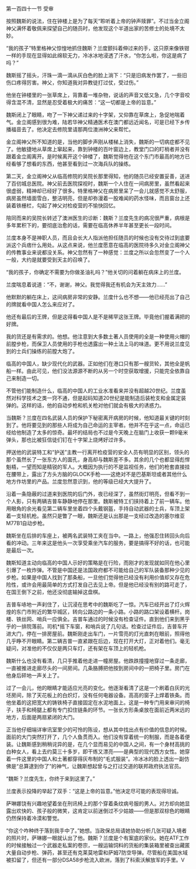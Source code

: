 

第一百四十一节 受审

按照魏斯的说法，住在钟楼上是为了每天“聆听着上帝的钟声赎罪”。不过当金立阁神父满怀着敬佩来探望自己的随员时，他发现这个半道出家的苦修士的处境不太妙。

“我的孩子”特里格神父惊惶地抓住魏斯？兰度颤抖着伸过来的手，这只原来像铁钳一样的手现在显得如此绵软无力，冷冰冰地浸透了汗水，“你怎么啦，你这是病了吗？”

魏斯摇了摇头，汗珠一滴一滴从灰白色的脸上淌下：“只是旧病发作罢了，一些旧伤口疼得厉害。神父，你知道我对异教徒打过仗，受过伤。”

他坐在钟楼里的一张草席上，背靠着一堆杂物，说话的声音又低又急，几个字音咬得含混不清，显然是忍受着极大的痛苦：“这一切都是上帝的旨意。”

魏斯闭上了眼睛，吻了一下神父递过来的十字架，又仰靠在草席上，急促地喘着气。金立阁感到很为难，陆若华神父精通医术在澳门都远近闻名，可是已经下乡传播福音去了。他决定去修院里请那两位澳洲神父来帮忙。

金立阁神父所不知道的是，当他的脚步声刚从楼梯上消失，魏斯的一切病症都不见了。他敏捷地从草席上窜起来，靠到钟楼的百叶窗边上，教堂门口的盯梢者并没有跟着金立阁离开。是时候离开这个钟楼了，魏斯觉得他在这个东门市最高的地方已经看够了想看的东西，他甚至看到过一次海兵队的操练。

第二天，金立阁神父从临高修院的吴院长那里得知，他的随员已经安置妥善，送进了百仞城总医院。神父前去医院探视时，魏斯一个人住在一间病房里，虽然看起来很虚弱，精神却已经好了很多。特里格神父在病房里呆了一会儿就感觉不太舒服，病房虽然墙面雪白，整洁明亮，但是却弥漫着一股难闻的药水怪味，而且窗台上还装着铁栅栏，勾起了神父对检疫营的不愉快回忆。

陪同而来的吴院长转述了澳洲医生的诊断：魏斯？兰度先生的病况很严重，病根是多年累积下的，要彻底治愈的话，需要在临高休养半年甚至更长一段时间。

兰度本身不是神职人员，而且会长大人指派他担任随员的时候也没有交待过到底要派这个兵痞什么用处。从这点来说，他兰度愿意在临高的医院待多久对金立阁神父的传教事业来说都没关系。神父忽然有了一种感觉：兰度之所以会忽然变了一个人一般，大约是就要受到天主的召唤了。

“我的孩子，你确定不需要为你做圣油礼吗？”他关切的问着躺在病床上的兰度。

兰度喘息着说道：“不，谢谢，神父。我觉得我还有机会为天主效力……”

他默默的躺在床上，这间病房非常的安静。兰度什么也不想――他已经亮出了自己的牌就看中国人怎么来应对了。

他还有最后的王牌，但是这得看中国人是不是稀罕这张王牌。毕竟他们握着满把的好牌。

我的货还是有需求的。他想。他注意到大多数土著人员使用的全是一种使用火帽的前膛步枪，而保卫人员使用的手枪也透露出一种土法上马的味道。更不用说兰度见到的士兵们操练的前膛大炮了。

临高的中国人，缺少现代化的武器。正如他们在港口只有那一艘货轮，其他全是帆船一样。由此可见，他们没法源源不断的从另一个时空获取增援，只能完全依靠自己来制造一切。

不管他们能制造什么，临高的中国人的工业水准看来并没有超越20世纪。兰度虽然对科学技术之类一窍不通，但是起码知道20世纪是能制造后装枪支和金属定装弹的。这样的话，他的自动步枪和机关枪对他们就会有极大的诱惑力。

当魏斯？兰度在四名武装人员的保护下秘密离开病房的时候，他知道最关键的时刻到了。他将要见到的那些人将成为自己命运的主宰者。他并不在乎这一点，命运已经给他制造了太多的惊奇。最坏的结局也不过是今天晚上在脑门上收获一颗9毫米弹头，那也比被狂信徒们钉在十字架上烧烤好过许多。

押送他的武装特工和“护送”主教一行离开检疫营的安全人员有明显的区别，领头的那个虽然长了一张东方人的面孔，身高却与魏斯差不多。其余的几个也都显得彪悍魁梧，一望而知是精锐的军人。大概因为执行的不是监视任务，他们的枪套直接挂在腰带上，露出了方头方脑的GLOCK手枪――这绝对不是巴基斯坦或者其他什么地方作坊里的产品。兰度忽然意识到，他的等级已经大大提升了。

沿着一条隐蔽的过道来到医院的后门外，夜已经深了，虽然街灯明亮，但看不到一个人影，只有两辆吉普车静静地停在那里。魏斯被特工们挟持着上了前一辆车。他用眼角的余光看见第二辆车里坐着四个头戴钢盔，手持自动武器的士兵，车顶上架着一支轻机枪。虽然只是瞥了一眼，魏斯还是认出那是一支经过改造的塞尔维亚M77B1自动步枪。

魏斯坐在后排的车座上，被两名武装特工夹在当中。一路上，他强忍住转回头向后看的冲动。三年来这是他头一次享受乘坐汽车的服务，要是搞得不好的话，也可能是最后一次。

魏斯知道主动向临高的中国人示好的策略是在行险，而刚才的发现就如同在他心里引爆了一枚炸弹。不管是中国还是法国政府都不可能给自己的军队装备那种少见的步枪。如果是中国人找到了那条船，一旦他们觉得他已经没有利用价值却又存在危险性，或许会用最简单的方式打发自己去见上帝。但是他已经没有别的路可走了，在国王倒下之前，他还没彻底输掉这盘棋。

吉普车哧地一声刹住了，让沉浸在思考中的魏斯吃了一惊。汽车已经开出了灯火辉煌的东门市附近的繁华城区，转向公路边的一条小路。小路的路口架设着横杆。岗楼、铁丝网、哨兵一应俱全。吉普车通过的时候没有检查证件。直到他们来到黑乎乎的一排院落前。司机*摇下车窗，和哨兵说了几句话。检查过证件后，吉普车开进大门，停在一排房屋前。魏斯刚走出车门，一片雪亮的灯光直刺在眼前，照得他几乎睁不开眼睛。第二辆吉普一直紧跟在后边，现在打开大灯，正对着他们。毫无疑问，对准他的不仅仅是两只车灯，还有架在车顶上的轻机枪。

魏斯什么也没有看清，几只手推着他走进一幢房屋。他跌跌撞撞地穿过一条走廊，一直被推进走廊尽头的一间房间。几条胳膊把他按到房间中的一把椅子里。房门在他身后砰地一声关上了。

过了一会儿，他的眼睛才能适应光亮的变化。他逐渐看清了这是一个刷着白灰的光坯房间，除了天花板上的白炽灯，没有任何电器设备。高高的窗子上焊着铁条。而他坐着的这把宽大的铸铁椅子直接固定在水泥地面上。这是一种专门用来审问的椅子，扶手和椅腿上都有专门扣住链条的环节。一张长方形条桌放在面前近两米远的地方，后面是两扇紧闭的大门。

正当他仔细端详审讯室里少的可怜的陈设，想从其中找出点有价值的信息的时候。面前的大门突然打开了，几个人鱼贯而入。他们没有穿着统一的制服，而是各着便装。让魏斯感到稍稍诧异的是，在几个显而易见的中国人之间，有一个身材高挑的白种女人，看上去约莫三十多岁，即干练又漂亮――是典型的现代西方女性。她穿着一件这里的中国人和土著都穿得灰布制的“毛式服装”。冷冰冰的脸上透出一副仿佛是“总算逮到你了”的神气，让魏斯想起曾与之打过交道的联邦政府执法官员。

“魏斯？兰度先生，你终于来到这里了。”

兰度表示投降的举起了双手：“这是上帝的旨意。”他决定尽可能的表现得坦诚。

萨琳娜饶有兴趣地望着坐在刑讯椅上的那个穿着条纹病号服的男人。对方却向她显露出欢快的、孩子般的微笑，这肯定以前迷倒过不少姑娘――但是那双棕色的眼睛仍然保持着冷漠和警觉。

“你这个咋种终于落到我手中了。”她想。当政保总局请她协助分析几张可疑入境者的照片时，萨琳娜一眼就认出了他。魏斯？兰度是个有案底的家伙。她在ATF工作的时候接触过一个武器走私案的卷宗，一艘运输饲料的货船的集装箱里被查出藏匿大量自动步枪、弹药，甚至还有克莱莫地雷和萨姆7防空导弹。尽管船在美国水域被扣留了，但还有一部分DSA58步枪流入欧洲，落到了科索沃解放军的手里。V

